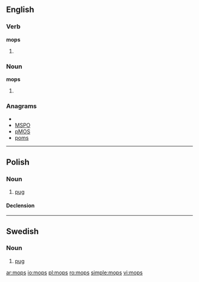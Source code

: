 ==English==

===Verb===
'''mops'''

# {{third-person singular of|[[mop]]}}

===Noun===
'''mops'''

# {{plural of|[[mop]]}}

===Anagrams===
* {{alphagram|mops}}
* [[MSPO#English|MSPO]]
* [[pMOS#English|pMOS]]
* [[poms#English|poms]]

----

==Polish==

===Noun===
{{infl|pl|noun|g=m}}

# [[pug]]

====Declension====
{{pl-decl-noun
|mops|mopsy
|mopsa|mopsów
|mopsowi|mopsom
|mopsa|mopsy
|mopsem|mopsami
|mopsie|mopsach
|mopsie|mopsy
}}

----

==Swedish==

===Noun===
{{infl|sv|noun|g=c}}

# [[pug]]

[[ar:mops]]
[[io:mops]]
[[pl:mops]]
[[ro:mops]]
[[simple:mops]]
[[vi:mops]]